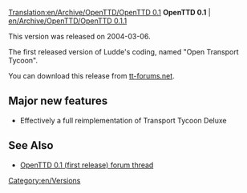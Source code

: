 [[Translation:en/Archive/OpenTTD/OpenTTD 0.1]]
{{en/OTTDVersions}}
'''OpenTTD 0.1''' | [[en/Archive/OpenTTD/OpenTTD 0.1.1]]

This version was released on 2004-03-06.

The first released version of Ludde's coding, named "Open Transport Tycoon".

You can download this release from [http://www.tt-forums.net/openttd/ tt-forums.net].

==Major new features==
* Effectively a full reimplementation of Transport Tycoon Deluxe

==See Also==
* [http://www.tt-forums.net/viewtopic.php?f=29&t=6559 OpenTTD 0.1 (first release) forum thread]

[[Category:en/Versions]]